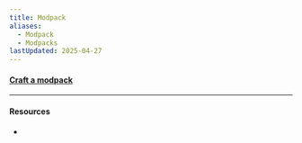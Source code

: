 ```yaml
---
title: Modpack
aliases:
  - Modpack
  - Modpacks
lastUpdated: 2025-04-27
---
```



<NoContent />

#### [Craft a modpack](/craftmodpack)

---

#### Resources

- <Wiki src="https://minecraft.wiki/w/Mod#Mod_pack" />